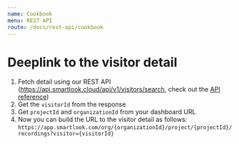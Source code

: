 ```yaml
---
name: Cookbook
menu: REST API
route: /docs/rest-api/cookbook
---
```



<Title>Cookbook</Title>

# Deeplink to the visitor detail
1. Fetch detail using our REST API (https://api.smartlook.cloud/api/v1/visitors/search, check out the [API reference](/docs/rest-api/reference))
2. Get the `visitorId` from the response
3. Get `projectId` and `organizationId` from your dashboard URL
4. Now you can build the URL to the visitor detail as follows: `https://app.smartlook.com/org/{organizationId}/project/{projectId}/recordings?visitor={visitorId}`
